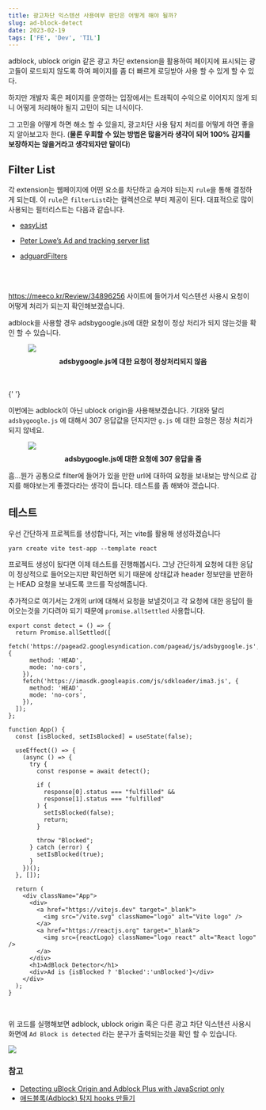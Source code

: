 ```yaml
---
title: 광고차단 익스텐션 사용여부 판단은 어떻게 해야 될까?
slug: ad-block-detect
date: 2023-02-19
tags: ['FE', 'Dev', 'TIL']
---
```


adblock, ublock origin 같은 광고 차단 extension을 활용하여 페이지에 표시되는 광고들이 로드되지 않도록 하여 페이지를 좀 더 빠르게 로딩받아 사용 할 수 있게 할 수 있다.

하지만 개발자 혹은 페이지를 운영하는 입장에서는 트래픽이 수익으로 이어지지 않게 되니 어떻게 처리해야 될지 고민이 되는 녀식이다.

그 고민을 어떻게 하면 해소 할 수 있을지, 광고차단 사용 탐지 처리를 어떻게 하면 좋을지 알아보고자 한다. (**물론 우회할 수 있는 방법은 많을거라 생각이 되어 100% 감지를 보장하지는 않을거라고 생각되자만 말이다**)

## Filter List

각 extension는 웹페이지에 어떤 요소를 차단하고 숨겨야 되는지 `rule`을 통해 결정하게 되는데. 이 `rule`은 `filterList`라는 컬렉션으로 부터 제공이 된다.
대표적으로 많이 사용되는 필터리스트는 다음과 같습니다.

- <a href="https://adblockplus.org/en/subscriptions,https://easylist.to/easylist/easylist.txt">easyList</a>

- <a href="https://pgl.yoyo.org/adservers/serverlist.php"> Peter Lowe’s Ad and tracking server list</a>

- <a href="https://github.com/AdguardTeam/AdguardFilters#adguard-filters">adguardFilters</a>

<br />
<br />

https://meeco.kr/Review/34896256 사이트에 들어가서 익스텐션 사용시 요청이 어떻게 처리가 되는지 확인해보겠습니다.

adblock을 사용할 경우 adsbygoogle.js에 대한 요청이 정상 처리가 되지 않는것을 확인 할 수 있습니다.

<figure>
	<img src="https://user-images.githubusercontent.com/72896580/219947225-06161373-92f4-4067-b8e2-b0ded657365a.png" />
	<figcaption style="text-align:center;font-weight:700;margin-top: 0.5rem;">
		adsbygoogle.js에 대한 요청이 정상처리되지 않음
	</figcaption>
</figure>

<br />
<br />{' '}

이번에는 adblock이 아닌 ublock origin을 사용해보겠습니다. 기대와 달리 `adsbygoogle.js` 에 대해서 307 응답값을 던지지만 `g.js`
에 대한 요청은 정상 처리가 되지 않네요.

<figure>
	<img src="https://user-images.githubusercontent.com/72896580/219947667-07f224b0-7221-4af5-941e-e904330bc114.png" />
	<figcaption style="text-align:center;font-weight:700;margin-top: 0.5rem;">
		adsbygoogle.js에 대한 요청에 307 응답을 줌
	</figcaption>
</figure>

흠...뭔가 공통으로 filter에 들어가 있을 만한 url에 대하여 요청을 보내보는 방식으로 감지를 해야보는게 좋겠다라는 생각이 듭니다.
테스트를 좀 해봐야 겠습니다.

## 테스트

우선 간단하게 프로젝트를 생성합니다, 저는 vite를 활용해 생성하겠습니다

```
yarn create vite test-app --template react
```

프로젝트 생성이 됬다면 이제 테스트를 진행해봅시다.
그냥 간단하게 요청에 대한 응답이 정상적으로 들어오는지만 확인하면 되기 때문에 상태값과 header 정보만을 반환하는 HEAD 요청을 보내도록 코드를 작성해줍니다.

추가적으로 여기서는 2개의 url에 대해서 요청을 보낼것이고 각 요청에 대한 응답이 들어오는것을 기다려야 되기 때문에 `promise.allSettled` 사용합니다.

```
export const detect = () => {
  return Promise.allSettled([
    fetch('https://pagead2.googlesyndication.com/pagead/js/adsbygoogle.js', {
      method: 'HEAD',
      mode: 'no-cors',
    }),
    fetch('https://imasdk.googleapis.com/js/sdkloader/ima3.js', {
      method: 'HEAD',
      mode: 'no-cors',
    }),
  ]);
};

function App() {
  const [isBlocked, setIsBlocked] = useState(false);

  useEffect(() => {
    (async () => {
      try {
        const response = await detect();

        if (
          response[0].status === "fulfilled" &&
          response[1].status === "fulfilled"
        ) {
          setIsBlocked(false);
          return;
        }

        throw "Blocked";
      } catch (error) {
        setIsBlocked(true);
      }
    })();
  }, []);

  return (
    <div className="App">
      <div>
        <a href="https://vitejs.dev" target="_blank">
          <img src="/vite.svg" className="logo" alt="Vite logo" />
        </a>
        <a href="https://reactjs.org" target="_blank">
          <img src={reactLogo} className="logo react" alt="React logo" />
        </a>
      </div>
      <h1>AdBlock Detector</h1>
      <div>Ad is {isBlocked ? 'Blocked':'unBlocked'}</div>
    </div>
  );
}
```

<br />

위 코드를 실행해보면 adblock, ublock origin 혹은 다른 광고 차단 익스텐션 사용시 화면에 `Ad Block is detected` 라는
문구가 출력되는것을 확인 할 수 있습니다.

<img src="https://user-images.githubusercontent.com/72896580/219950259-8327b13a-c902-4ff1-920f-2b91fbef83b4.png" />

### 참고

- [Detecting uBlock Origin and Adblock Plus with JavaScript only](https://incolumitas.com/2020/12/27/detecting-uBlock-Origin-and-Adblock-Plus-with-JavaScript-only/)
- [애드블록(Adblock) 탐지 hooks 만들기](https://satisfactoryplace.tistory.com/336)
